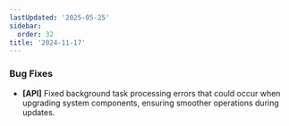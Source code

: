 ```yaml
---
lastUpdated: '2025-05-25'
sidebar:
  order: 32
title: '2024-11-17'
---
```


### Bug Fixes

- **[API]** Fixed background task processing errors that could occur when upgrading system components, ensuring smoother operations during updates.